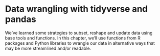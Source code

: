 # Data wrangling with tidyverse and pandas {#wrangling}

We've learned some strategies to subset, reshape and update data using base tools and functions. In this chapter, we'll use functions from R packages and Python libraries to wrangle our data in alternative ways that may be more streamlined and/or readable.
